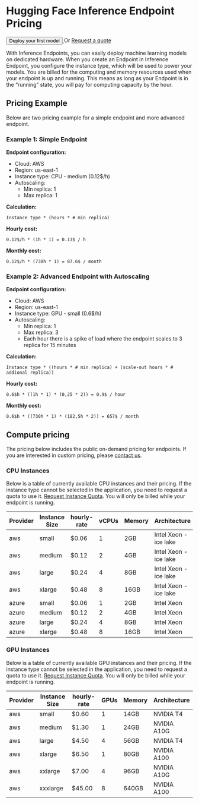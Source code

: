 # Hugging Face Inference Endpoint Pricing

<div class="flex md:justify-start mb-2 text-gray-400 items-center">
  <a href="https://ui.endpoints.huggingface.co/new">
    <button class="shadow-sm bg-white bg-gradient-to-br from-gray-100/20 to-gray-200/60 hover:to-gray-100/70 text-gray-700 py-1.5 rounded-lg ring-1 ring-gray-300/60 hover:ring-gray-300/30 font-semibold active:shadow-inner px-5">
      Deploy your first model
    </button>
  </a>
  <span class="mx-4 ">Or</span>
  <a
    href="mailto:api-enterprise@huggingface.co"
    class="underline"
  >
    Request a quote
  </a>
</div>

With Inference Endpoints, you can easily deploy machine learning models on dedicated hardware. When you create an Endpoint in Inference Endpoint, you configure the instance type, which will be used to power your models. You are billed for the computing and memory resources used when your endpoint is up and running. This means as long as your Endpoint is in the “running” state, you will pay for computing capacity by the hour.

## Pricing Example

Below are two pricing example for a simple endpoint and more advanced endpoint.

### Example 1: Simple Endpoint

**Endpoint configuration:**

- Cloud: AWS
- Region: us-east-1
- Instance type: CPU - medium (0.12$/h)
- Autoscaling:
  - Min replica: 1
  - Max replica: 1

**Calculation:**

`Instance type * (hours * # min replica)`

**Hourly cost:**

`0.12$/h * (1h * 1) = 0.13$ / h`

**Monthly cost:**

`0.12$/h * (730h * 1) = 87.6$ / month`

### Example 2: Advanced Endpoint with Autoscaling

**Endpoint configuration:**

- Cloud: AWS
- Region: us-east-1
- Instance type: GPU - small (0.6$/h)
- Autoscaling:
  - Min replica: 1
  - Max replica: 3
  - Each hour there is a spike of load where the endpoint scales to 3 replica for 15 minutes

**Calculation:**

`Instance type * ((hours * # min replica) + (scale-out hours * # addional replica))`

**Hourly cost:**

`0.6$h * ((1h * 1) * (0,25 * 2)) = 0.9$ / hour`

**Monthly cost:**

`0.6$h * ((730h * 1) * (182,5h * 2)) = 657$ / month`

## Compute pricing

The pricing below includes the public on-demand pricing for endpoints. If you are interested in custom pricing, please [contact us](https://huggingface.co/inference-endpoints/enterprise).

### CPU Instances

Below is a table of currently available CPU instances and their pricing. If the instance type cannot be selected in the application, you need to request a quota to use it. [Request Instance Quota](mailto:api-enterprise@huggingface.co?subject=Quota%20increase%20HF%20Endpoints&body=Hello,%0D%0A%0D%0AI%20would%20like%20to%20request%20access/quota%20increase%20for%20{INSTANCE%20TYPE}%20for%20the%20following%20account%20{HF%20ACCOUNT}.). You will only be billed while your endpoint is running.

| Provider | Instance Size | hourly-rate | vCPUs | Memory | Architecture          |
| -------- | ------------- | ----------- | ----- | ------ | --------------------- |
| aws      | small         | $0.06       | 1     | 2GB    | Intel Xeon - ice lake |
| aws      | medium        | $0.12       | 2     | 4GB    | Intel Xeon - ice lake |
| aws      | large         | $0.24       | 4     | 8GB    | Intel Xeon - ice lake |
| aws      | xlarge        | $0.48       | 8     | 16GB   | Intel Xeon - ice lake |
| azure    | small         | $0.06       | 1     | 2GB    | Intel Xeon            |
| azure    | medium        | $0.12       | 2     | 4GB    | Intel Xeon            |
| azure    | large         | $0.24       | 4     | 8GB    | Intel Xeon            |
| azure    | xlarge        | $0.48       | 8     | 16GB   | Intel Xeon            |

### GPU Instances

Below is a table of currently available GPU instances and their pricing. If the instance type cannot be selected in the application, you need to request a quota to use it. [Request Instance Quota](mailto:api-enterprise@huggingface.co?subject=Quota%20increase%20HF%20Endpoints&body=Hello,%0D%0A%0D%0AI%20would%20like%20to%20request%20access/quota%20increase%20for%20{INSTANCE%20TYPE}%20for%20the%20following%20account%20{HF%20ACCOUNT}.). You will only be billed while your endpoint is running.

| Provider | Instance Size | hourly-rate | GPUs | Memory | Architecture |
| -------- | ------------- | ----------- | ---- | ------ | ------------ |
| aws      | small         | $0.60       | 1    | 14GB   | NVIDIA T4    |
| aws      | medium        | $1.30       | 1    | 24GB   | NVIDIA A10G  |
| aws      | large         | $4.50       | 4    | 56GB   | NVIDIA T4    |
| aws      | xlarge        | $6.50       | 1    | 80GB   | NVIDIA A100  |
| aws      | xxlarge       | $7.00       | 4    | 96GB   | NVIDIA A10G  |
| aws      | xxxlarge      | $45.00      | 8    | 640GB  | NVIDIA A100  |
